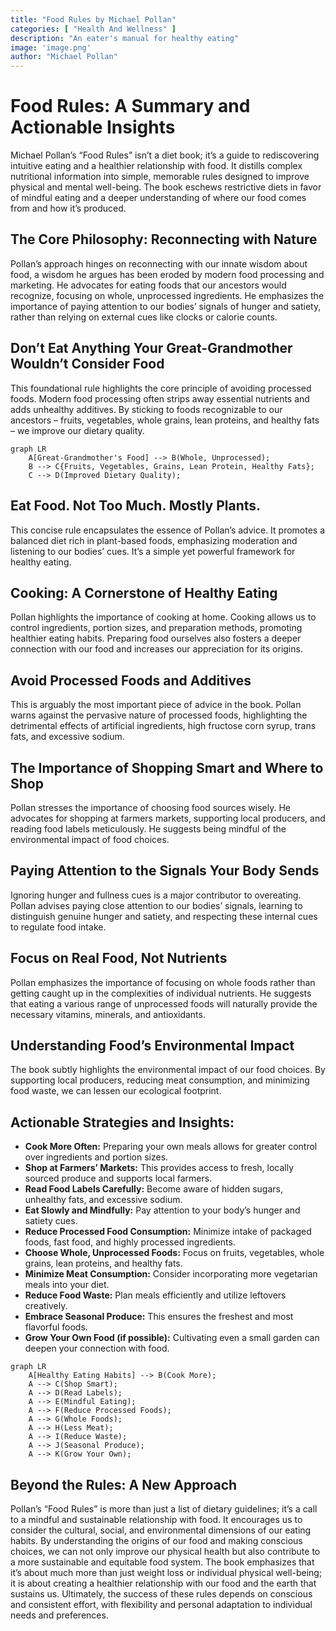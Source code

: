 ```yaml
---
title: "Food Rules by Michael Pollan"
categories: [ "Health And Wellness" ]
description: "An eater's manual for healthy eating"
image: 'image.png'
author: "Michael Pollan"
---
```

# Food Rules: A Summary and Actionable Insights

Michael Pollan's "Food Rules" isn't a diet book; it's a guide to rediscovering intuitive eating and a healthier relationship with food.  It distills complex nutritional information into simple, memorable rules designed to improve physical and mental well-being.  The book eschews restrictive diets in favor of mindful eating and a deeper understanding of where our food comes from and how it's produced.

##  The Core Philosophy: Reconnecting with Nature

Pollan's approach hinges on reconnecting with our innate wisdom about food, a wisdom he argues has been eroded by modern food processing and marketing. He advocates for eating foods that our ancestors would recognize, focusing on whole, unprocessed ingredients.  He emphasizes the importance of paying attention to our bodies' signals of hunger and satiety, rather than relying on external cues like clocks or calorie counts.

## Don't Eat Anything Your Great-Grandmother Wouldn't Consider Food

This foundational rule highlights the core principle of avoiding processed foods. Modern food processing often strips away essential nutrients and adds unhealthy additives. By sticking to foods recognizable to our ancestors – fruits, vegetables, whole grains, lean proteins, and healthy fats – we improve our dietary quality.

```mermaid
graph LR
    A[Great-Grandmother's Food] --> B(Whole, Unprocessed);
    B --> C{Fruits, Vegetables, Grains, Lean Protein, Healthy Fats};
    C --> D(Improved Dietary Quality);
```

##  Eat Food. Not Too Much. Mostly Plants.

This concise rule encapsulates the essence of Pollan's advice. It promotes a balanced diet rich in plant-based foods, emphasizing moderation and listening to our bodies' cues.  It's a simple yet powerful framework for healthy eating.

##  Cooking: A Cornerstone of Healthy Eating

Pollan highlights the importance of cooking at home.  Cooking allows us to control ingredients, portion sizes, and preparation methods, promoting healthier eating habits. Preparing food ourselves also fosters a deeper connection with our food and increases our appreciation for its origins.

##  Avoid Processed Foods and Additives

This is arguably the most important piece of advice in the book. Pollan warns against the pervasive nature of processed foods, highlighting the detrimental effects of artificial ingredients, high fructose corn syrup, trans fats, and excessive sodium.

##  The Importance of  Shopping Smart and Where to Shop

Pollan stresses the importance of choosing food sources wisely.  He advocates for shopping at farmers markets, supporting local producers, and reading food labels meticulously. He suggests being mindful of the environmental impact of food choices.


##  Paying Attention to the Signals Your Body Sends

Ignoring hunger and fullness cues is a major contributor to overeating. Pollan advises paying close attention to our bodies' signals, learning to distinguish genuine hunger and satiety, and respecting these internal cues to regulate food intake.


##  Focus on Real Food, Not Nutrients

Pollan emphasizes the importance of focusing on whole foods rather than getting caught up in the complexities of individual nutrients.  He suggests that eating a various range of unprocessed foods will naturally provide the necessary vitamins, minerals, and antioxidants.


##  Understanding Food's Environmental Impact

The book subtly highlights the environmental impact of our food choices. By supporting local producers, reducing meat consumption, and minimizing food waste, we can lessen our ecological footprint.

##  Actionable Strategies and Insights:

* **Cook More Often:** Preparing your own meals allows for greater control over ingredients and portion sizes.
* **Shop at Farmers' Markets:** This provides access to fresh, locally sourced produce and supports local farmers.
* **Read Food Labels Carefully:**  Become aware of hidden sugars, unhealthy fats, and excessive sodium.
* **Eat Slowly and Mindfully:** Pay attention to your body's hunger and satiety cues.
* **Reduce Processed Food Consumption:**  Minimize intake of packaged foods, fast food, and highly processed ingredients.
* **Choose Whole, Unprocessed Foods:** Focus on fruits, vegetables, whole grains, lean proteins, and healthy fats.
* **Minimize Meat Consumption:** Consider incorporating more vegetarian meals into your diet.
* **Reduce Food Waste:** Plan meals efficiently and utilize leftovers creatively.
* **Embrace Seasonal Produce:** This ensures the freshest and most flavorful foods.
* **Grow Your Own Food (if possible):** Cultivating even a small garden can deepen your connection with food.

```mermaid
graph LR
    A[Healthy Eating Habits] --> B(Cook More);
    A --> C(Shop Smart);
    A --> D(Read Labels);
    A --> E(Mindful Eating);
    A --> F(Reduce Processed Foods);
    A --> G(Whole Foods);
    A --> H(Less Meat);
    A --> I(Reduce Waste);
    A --> J(Seasonal Produce);
    A --> K(Grow Your Own);
```


## Beyond the Rules: A New Approach

Pollan's "Food Rules" is more than just a list of dietary guidelines; it's a call to a mindful and sustainable relationship with food. It encourages us to consider the cultural, social, and environmental dimensions of our eating habits. By understanding the origins of our food and making conscious choices, we can not only improve our physical health but also contribute to a more sustainable and equitable food system. The book emphasizes that it’s about much more than just weight loss or individual physical well-being; it is about creating a healthier relationship with our food and the earth that sustains us. Ultimately, the success of these rules depends on conscious and consistent effort, with flexibility and personal adaptation to individual needs and preferences.


